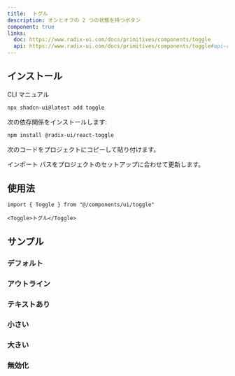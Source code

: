 ```yaml
---
title:  トグル
description: オンとオフの 2 つの状態を持つボタン
component: true
links:
  doc: https://www.radix-ui.com/docs/primitives/components/toggle
  api: https://www.radix-ui.com/docs/primitives/components/toggle#api-reference
---
```


<ComponentPreview name="toggle-demo" description="トグル コンポーネント" />

## インストール

<Tabs defaultValue="cli">

<TabsList>
  <TabsTrigger value="cli">CLI</TabsTrigger>
  <TabsTrigger value="manual">マニュアル</TabsTrigger>
</TabsList>
<TabsContent value="cli">

```bash
npx shadcn-ui@latest add toggle
```

</TabsContent>

<TabsContent value="manual">

<Steps>

<Step>次の依存関係をインストールします:</Step>

```bash
npm install @radix-ui/react-toggle
```

<Step>次のコードをプロジェクトにコピーして貼り付けます。</Step>

<ComponentSource name="toggle" />

<Step>インポート パスをプロジェクトのセットアップに合わせて更新します。</Step>

</Steps>

</TabsContent>

</Tabs>

## 使用法

```tsx
import { Toggle } from "@/components/ui/toggle"
```

```tsx
<Toggle>トグル</Toggle>
```

## サンプル

### デフォルト

<ComponentPreview name="toggle-demo" description="トグル コンポーネント" />

### アウトライン

<ComponentPreview
  name="toggle-outline"
  description="アウトラインバリアントを使用するトグル コンポーネント"
/>

### テキストあり

<ComponentPreview
  name="toggle-with-text"
  description="テキスト付きのトグル コンポーネント"
/>

### 小さい

<ComponentPreview name="toggle-sm" description="小さなトグル コンポーネント" />

### 大きい

<ComponentPreview name="toggle-lg" description="大きなトグル コンポーネント" />

### 無効化

<ComponentPreview
  name="toggle-disabled"
  description="無効化されたトグル コンポーネント"
/>